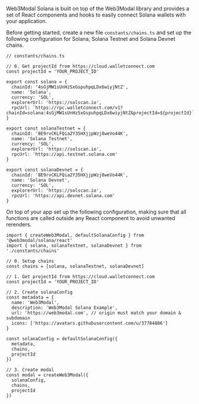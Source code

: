 Web3Modal Solana is built on top of the Web3Modal library and provides a set of React components and hooks to easily connect Solana wallets with your application.

Before getting started, create a new file `constants/chains.ts` and set up the following configuration for Solana, Solana Testnet and Solana Devnet chains.

```tsx
// constants/chains.ts

// 0. Get projectId from https://cloud.walletconnect.com
const projectId = 'YOUR_PROJECT_ID'

export const solana = {
  chainId: '4sGjMW1sUnHzSxGspuhpqLDx6wiyjNtZ',
  name: 'Solana',
  currency: 'SOL',
  explorerUrl: 'https://solscan.io',
  rpcUrl: `https://rpc.walletconnect.com/v1?chainId=solana:4sGjMW1sUnHzSxGspuhpqLDx6wiyjNtZ&projectId=${projectId}`
}

export const solanaTestnet = {
  chainId: '8E9rvCKLFQia2Y35HXjjpWzj8weVo44K',
  name: 'Solana Testnet',
  currency: 'SOL',
  explorerUrl: 'https://solscan.io',
  rpcUrl: 'https://api.testnet.solana.com'
}

export const solanaDevnet = {
  chainId: '8E9rvCKLFQia2Y35HXjjpWzj8weVo44K',
  name: 'Solana Devnet',
  currency: 'SOL',
  explorerUrl: 'https://solscan.io',
  rpcUrl: 'https://api.devnet.solana.com'
}
```

On top of your app set up the following configuration, making sure that all functions are called outside any React component to avoid unwanted rerenders.

```tsx
import { createWeb3Modal, defaultSolanaConfig } from '@web3modal/solana/react'
import { solana, solanaTestnet, solanaDevnet } from './constants/chains'

// 0. Setup chains
const chains = [solana, solanaTestnet, solanaDevnet]

// 1. Get projectId from https://cloud.walletconnect.com
const projectId = 'YOUR_PROJECT_ID'

// 2. Create solanaConfig
const metadata = {
  name: 'Web3Modal',
  description: 'Web3Modal Solana Example',
  url: 'https://web3modal.com', // origin must match your domain & subdomain
  icons: ['https://avatars.githubusercontent.com/u/37784886']
}

const solanaConfig = defaultSolanaConfig({
  metadata,
  chains,
  projectId
})

// 3. Create modal
const modal = createWeb3Modal({
  solanaConfig,
  chains,
  projectId
})
```
